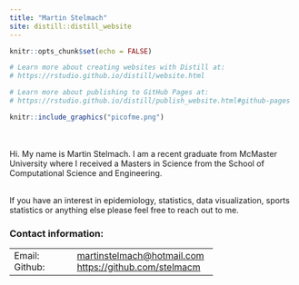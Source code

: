 ```yaml
---
title: "Martin Stelmach"
site: distill::distill_website
---
```


```r
knitr::opts_chunk$set(echo = FALSE)

# Learn more about creating websites with Distill at:
# https://rstudio.github.io/distill/website.html

# Learn more about publishing to GitHub Pages at:
# https://rstudio.github.io/distill/publish_website.html#github-pages

```

:::float-image

```r
knitr::include_graphics("picofme.png")
```
\
\
Hi. My name is Martin Stelmach. I am a recent graduate from McMaster University where I received a Masters in Science from the School of Computational Science and Engineering.
:::
\
If you have an interest in epidemiology, statistics, data visualization, sports statistics or anything else please feel free to reach out to me. 

### Contact information:

  ----------------------------------- -------------------------------------------------------------------------------
  Email:\                             [martinstelmach\@hotmail.com](mailto:martinstelmach@hotmail.com%3Emartinstelmach@hotmail.com)\
  Github:\                            [https://github.com/stelmacm](https://github.com/stelmacm)\

  
  ----------------------------------- -------------------------------------------------------------------------------